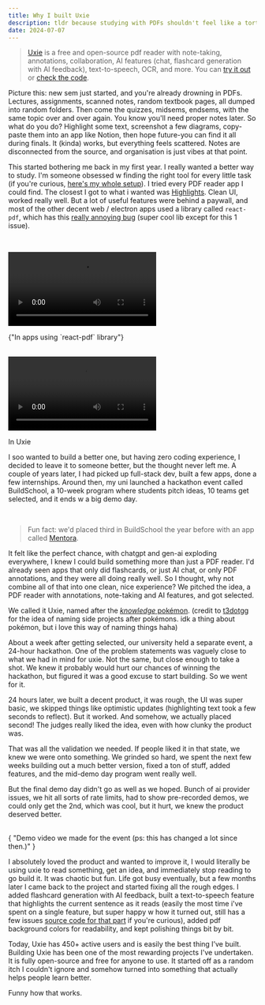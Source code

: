 ```yaml
---
title: Why I built Uxie
description: tldr because studying with PDFs shouldn't feel like a torture :)
date: 2024-07-07
---
```


> [Uxie](https://uxie.vercel.app) is a free and open-source pdf reader with note-taking, annotations, collaboration, AI features (chat, flashcard generation with AI feedback), text-to-speech, OCR, and more. You can [try it out](https://uxie.vercel.app) or [check the code](https://github.com/zeus-12/uxie).

Picture this: new sem just started, and you're already drowning in PDFs. Lectures, assignments, scanned notes, random textbook pages, all dumped into random folders. Then come the quizzes, midsems, endsems, with the same topic over and over again. You know you'll need proper notes later. So what do you do? Highlight some text, screenshot a few diagrams, copy-paste them into an app like Notion, then hope future-you can find it all during finals. It (kinda) works, but everything feels scattered. Notes are disconnected from the source, and organisation is just vibes at that point.

This started bothering me back in my first year. I really wanted a better way to study. I'm someone obsessed w finding the right tool for every little task (if you're curious, [here's my whole setup](/posts/uses)). I tried every PDF reader app I could find. The closest I got to what i wanted was [Highlights](https://highlightsapp.net). Clean UI, worked really well. But a lot of useful features were behind a paywall, and most of the other decent web / electron apps used a library called `react-pdf`, which has this [really annoying bug](https://github.com/wojtekmaj/react-pdf/issues/101) (super cool lib except for this 1 issue).

<br />

<Video
  loop
  src="https://3t8svmawgx.ufs.sh/f/l1Rzm4sjmoAfssX16GdHAcBIoa9qvlRQ7Ux23r5SFdhz8PYy"
/>
<div className="flex justify-center">
  <span className="text-muted-foreground">
    {"In apps using `react-pdf` library"}
  </span>
</div>

<br />

<Video
  loop
  src="https://3t8svmawgx.ufs.sh/f/l1Rzm4sjmoAfEgOdJua0eawolfJIgXHptUc42xhZD7C95jLY"
/>
<div className="flex justify-center">
  <span className="text-muted-foreground">In Uxie</span>
</div>

I soo wanted to build a better one, but having zero coding experience, I decided to leave it to someone better, but the thought never left me. A couple of years later, I had picked up full-stack dev, built a few apps, done a few internships. Around then, my uni launched a hackathon event called BuildSchool, a 10-week program where students pitch ideas, 10 teams get selected, and it ends w a big demo day.

<br />

> Fun fact: we'd placed third in BuildSchool the year before with an app called [Mentora](https://mentoraa.vercel.app/).

It felt like the perfect chance, with chatgpt and gen-ai exploding everywhere, I knew I could build something more than just a PDF reader. I'd already seen apps that only did flashcards, or just AI chat, or only PDF annotations, and they were all doing really well. So I thought, why not combine all of that into one clean, nice experience? We pitched the idea, a PDF reader with annotations, note-taking and AI features, and got selected.

We called it Uxie, named after the [_knowledge_ pokémon](https://www.pokemon.com/us/pokedex/uxie). (credit to [t3dotgg](https://x.com/theo) for the idea of naming side projects after pokémons. idk a thing about pokémon, but i love this way of naming things haha)

About a week after getting selected, our university held a separate event, a 24-hour hackathon. One of the problem statements was vaguely close to what we had in mind for uxie. Not the same, but close enough to take a shot. We knew it probably would hurt our chances of winning the hackathon, but figured it was a good excuse to start building. So we went for it.

24 hours later, we built a decent product, it was rough, the UI was super basic, we skipped things like optimistic updates (highlighting text took a few seconds to reflect). But it worked. And somehow, we actually placed second! The judges really liked the idea, even with how clunky the product was.

That was all the validation we needed. If people liked it in that state, we knew we were onto something. We grinded so hard, we spent the next few weeks building out a much better version, fixed a ton of stuff, added features, and the mid-demo day program went really well.

But the final demo day didn't go as well as we hoped. Bunch of ai provider issues, we hit all sorts of rate limits, had to show pre-recorded demos, we could only get the 2nd, which was cool, but it hurt, we knew the product deserved better.

<br />
<Youtube id="m97zcPWSceU" />
<div className="flex justify-center">
  <span className="text-muted-foreground">
    {
      "Demo video we made for the event (ps: this has changed a lot since then.)"
    }
  </span>
</div>

I absolutely loved the product and wanted to improve it, I would literally be using uxie to read something, get an idea, and immediately stop reading to go build it. It was chaotic but fun. Life got busy eventually, but a few months later I came back to the project and started fixing all the rough edges. I added flashcard generation with AI feedback, built a text-to-speech feature that highlights the current sentence as it reads (easily the most time i've spent on a single feature, but super happy w how it turned out, still has a few issues [source code for that part](https://github.com/zeus-12/uxie/blob/main/src/hooks/use-pdf-reader.tsx) if you're curious), added pdf background colors for readability, and kept polishing things bit by bit.

Today, Uxie has 450+ active users and is easily the best thing I’ve built. Building Uxie has been one of the most rewarding projects I've undertaken. It is fully open-source and free for anyone to use. It started off as a random itch I couldn't ignore and somehow turned into something that actually helps people learn better.

Funny how that works.
